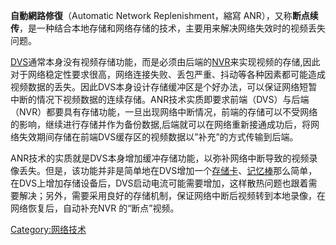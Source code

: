 {{inappropriate tone|time=2013-04-18T09:57:19+00:00}}
{{unreferenced|time=2013-04-18T05:54:56+00:00}}
'''自動網路修復'''（Automatic Network Replenishment，縮寫 ANR），又称'''断点续传'''，是一种结合本地存储和网络存储的技术，主要用来解决网络失效时的视频丢失问题。

[[DVS|DVS]]通常本身没有视频存储功能，而是必须由后端的[[NVR|NVR]]来实现视频的存储,因此对于网络稳定性要求很高，网络连接失败、丢包严重、抖动等各种因素都可能造成视频数据的丢失。因此DVS本身设计存储缓冲区是个好办法，可以保证网络短暂中断的情况下视频数据的连续存储。ANR技术实质即要求前端（DVS）与后端（NVR）都要具有存储功能，一旦出现网络中断情况，前端的存储可以不受网络的影响，继续进行存储并作为备份数据,后端就可以在网络重新接通成功后，将网络失效期间存储在前端DVS缓存区的视频数据以”补充”的方式传输到后端。

ANR技术的实质就是DVS本身增加缓冲存储功能，以弥补网络中断导致的视频录像丢失。但是，该功能并非是简单地在DVS增加一个[[存储卡|存储卡]]、[[记忆棒|记忆棒]]那么简单，在DVS上增加存储设备后，DVS启动电流可能需要增加，这样散热问题也跟着需要解决；另外，需要采用良好的存储机制，保证网络中断后视频转到本地录像，在网络恢复后，自动补充NVR 的“断点”视频。

{{互联网小作品}}
[[Category:网络技术|Category:网络技术]]